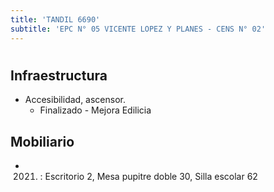 ```yaml
---
title: 'TANDIL 6690'
subtitle: 'EPC N° 05 VICENTE LOPEZ Y PLANES - CENS N° 02'
---
```


#
## Infraestructura

* Accesibilidad, ascensor. 
    + Finalizado - Mejora Edilicia 


## Mobiliario

*  (2021) : Escritorio 2, Mesa pupitre doble 30, Silla escolar 62 







